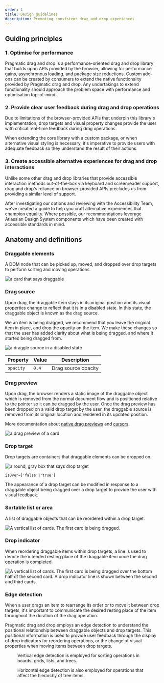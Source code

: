 ```yaml
---
order: 1
title: Design guidelines
description: Promoting consistent drag and drop experiences
---
```



<GuidelinesAreOutOfDate />

## Guiding principles

<!-- Need to review this section with Jesse/others
TODO: possibly reword a couple of these and link to relevant other content (i.e. link to visual cues from "clear user feedback", etc.) -->

### 1. Optimise for performance

Pragmatic drag and drop is a performance-oriented drag and drop library that builds upon APIs provided by the browser, allowing for performance gains, asynchronous loading, and package size reductions. Custom add-ons can be created by consumers to extend the native functionality provided by Pragmatic drag and drop. Any undertakings to extend functionality should approach the problem space with performance and optimisation top-of-mind.

### 2. Provide clear user feedback during drag and drop operations

Due to limitations of the browser-provided APIs that underpin this library's implementation, drop targets and visual property changes provide the user with critical real-time feedback during drag operations.

When extending the core library with a custom package, or when alternative visual styling is necessary, it's imperative to provide users with adequate feedback so they understand the result of their actions.

### 3. Create accessible alternative experiences for drag and drop interactions

Unlike some other drag and drop libraries that provide accessible interaction methods out-of-the-box via keyboard and screenreader support, drag and drop's reliance on browser-provided APIs precludes us from providing a similar level of support.

After investigating our options and reviewing with the Accessibility Team, we've created a guide to help you craft alternative experiences that champion equality. Where possible, our recommendations leverage Atlassian Design System components which have been created with accessible standards in mind.

## Anatomy and definitions

### Draggable elements

A DOM node that can be picked up, moved, and dropped over drop targets to perform sorting and moving operations.

![a card that says draggable](/images/example--draggable.png)

### Drag source

Upon drag, the draggable item stays in its original position and its visual properties change to reflect that it is in a disabled state. In this state, the draggable object is known as the drag source.

We an item is being dragged, we recommend that you leave the original item in place, and drop the opacity on the item. We make these changes so that the user has added clarity about what is being dragged, and where it started being dragged from.

![a draggle source in a disabled state](/images/example--draggable-source.png)

| Property  | Value | Description         |
| --------- | ----- | ------------------- |
| `opacity` | `0.4` | Drag source opacity |

### Drag preview

Upon drag, the browser renders a static image of the draggable object which is removed from the normal document flow and is positioned relative to the pointer so it can be dragged by the user. Once the drag preview has been dropped on a valid drop target by the user, the draggable source is removed from its original location and rendered in its updated position.

<SectionMessage>

More documentation about [native drag previews](../how-it-works/adapters/element-adapter#drag-previews) and [cursors](../how-it-works/cursors).

</SectionMessage>

![a drag preview of a card](/images/example--drag-overlay.png)

### Drop target

Drop targets are containers that draggable elements can be dropped on.

![a round, gray box that says drop target](/images/example--drop-target.png)

<SectionMessage>

`isOver=['false'|'true']`

The appearance of a drop target can be modified in response to a draggable object being dragged over a drop target to provide the user with visual feedback.

</SectionMessage>

### Sortable list or area

A list of draggable objects that can be reordered within a drop target.

![A vertical list of cards. The first card is being dragged.](/images/example--sortable.png)

### Drop indicator

When reordering draggable items within drop targets, a line is used to denote the intended resting place of the draggable item once the drag operation is completed.

![A vertical list of cards. The first card is being dragged over the bottom half of the second card. A drop indicator line is shown between the second and third cards.](/images/example--drop-indicator.png)

### Edge detection

When a user drags an item to rearrange its order or to move it between drop targets, it's important to communicate the desired resting place of the item throughout the duration of the drag operation.

Pragmatic drag and drop employs an edge detection to understand the positional relationship between draggable objects and drop targets. This positional information is used to provide user feedback through the display of drop indicators for reordering operations, or the change of visual properties when moving items between drop targets.

<figure>
  <img src="/images/example--edge__vertical.png" alt="" />
  <figcaption>
    Vertical edge detection is employed for sorting operations in boards, grids,
    lists, and trees.
  </figcaption>
</figure>

<figure>
  <img src="/images/example--edge__horizontal.png" alt="" />
  <figcaption>
    Horizontal edge detection is also employed for operations that affect the
    hierarchy of tree items.
  </figcaption>
</figure>
